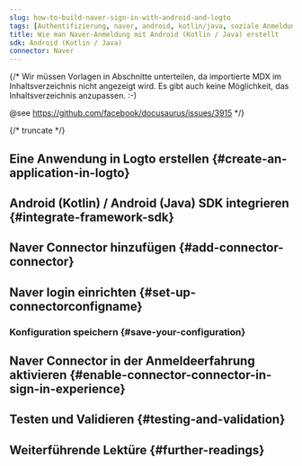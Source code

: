 ```yaml
---
slug: how-to-build-naver-sign-in-with-android-and-logto
tags: [Authentifizierung, naver, android, kotlin/java, soziale Anmeldung, Anmeldung, Login]
title: Wie man Naver-Anmeldung mit Android (Kotlin / Java) erstellt
sdk: Android (Kotlin / Java)
connector: Naver
---
```


{/*
  Wir müssen Vorlagen in Abschnitte unterteilen, da importierte MDX im Inhaltsverzeichnis nicht angezeigt wird.
  Es gibt auch keine Möglichkeit, das Inhaltsverzeichnis anzupassen. :-)

  @see https://github.com/facebook/docusaurus/issues/3915
*/}




{/* truncate */}

<Intro connector={connector} sdk="Android (Kotlin / Java)" link="https://developer.android.com" />

## Eine Anwendung in Logto erstellen \{#create-an-application-in-logto}

<CreateApplication type="Native App" framework="Android (Kotlin) / Android (Java)" />

## Android (Kotlin) / Android (Java) SDK integrieren \{#integrate-framework-sdk}

<IntegrateSdk />

## Naver Connector hinzufügen \{#add-connector-connector}

<AddSocialConnector connector={connector} framework="Android (Kotlin) / Android (Java)" />

## Naver login einrichten \{#set-up-connectorconfigname}

<ConnectorGuide />

### Konfiguration speichern \{#save-your-configuration}

<SaveYourConfiguration connector={connector} />

## Naver Connector in der Anmeldeerfahrung aktivieren \{#enable-connector-connector-in-sign-in-experience}

<EnableSocialConnector connector={connector} />

## Testen und Validieren \{#testing-and-validation}

<TestingAndValidation connector={connector} sdk="Android (Kotlin / Java)" />

## Weiterführende Lektüre \{#further-readings}

<FurtherReadings />